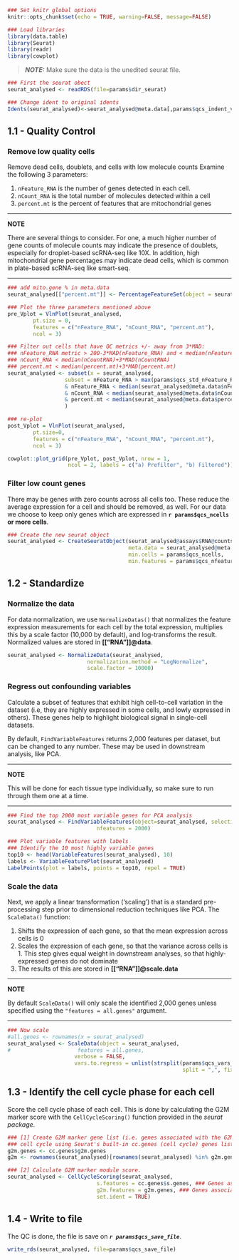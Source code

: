 ```r
### Set knitr global options
knitr::opts_chunk$set(echo = TRUE, warning=FALSE, message=FALSE)

### Load libraries
library(data.table)
library(Seurat)
library(readr)
library(cowplot)
```

> **_NOTE:_**  Make sure the data is the unedited seurat file.

```r
### First the seurat obect
seurat_analysed <- readRDS(file=params$dir_seurat)

### Change ident to original idents
Idents(seurat_analysed)<-seurat_analysed@meta.data[,params$qcs_indent_var]
```

## 1.1 - Quality Control
### Remove low quality cells 

Remove dead cells, doublets, and cells with low molecule counts
Examine the following 3 parameters:

1. `nFeature_RNA` is the number of genes detected in each cell. 
2. `nCount_RNA` is the total number of molecules detected within a cell
3. `percent.mt` is the percent of features that are mitochondrial genes

***
**NOTE** 

There are several things to consider. For one, a much higher number of gene counts of molecule counts may indicate the presence of doublets, especially for droplet-based scRNA-seq like 10X. In addition, high mitochondrial gene percentages may indicate dead cells, which is common in plate-based scRNA-seq like smart-seq.

***

```r
### add mito.gene % in meta.data
seurat_analysed[["percent.mt"]] <- PercentageFeatureSet(object = seurat_analysed, pattern = "^MT|^mt")

### Plot the three parameters mentioned above
pre_Vplot = VlnPlot(seurat_analysed, 
        pt.size = 0,
        features = c("nFeature_RNA", "nCount_RNA", "percent.mt"), 
        ncol = 3) 

### Filter out cells that have QC metrics +/- away from 3*MAD:
### nFeature_RNA metric > 200-3*MAD(nFeature_RNA) and < median(nFeature_RNA)+3*MAD(nFeature_RNA)
### nCount_RNA < median(nCountRNA)+3*MAD(nCountRNA)
### percent.mt < median(percent.mt)+3*MAD(percent.mt)
seurat_analysed <- subset(x = seurat_analysed, 
                  subset = nFeature_RNA > max(params$qcs_std_nFeature_RNA, median(seurat_analysed@meta.data$nFeature_RNA, na.rm = TRUE) - 3*mad(seurat_analysed@meta.data$nFeature_RNA, constant = 1.4826, na.rm = TRUE))
                  & nFeature_RNA < median(seurat_analysed@meta.data$nFeature_RNA, na.rm = TRUE) + 3*mad(seurat_analysed@meta.data$nFeature_RNA, constant = 1.4826, na.rm = TRUE)
                  & nCount_RNA < median(seurat_analysed@meta.data$nCount_RNA, na.rm = TRUE) + 3*mad(seurat_analysed@meta.data$nCount_RNA, constant = 1.4826, na.rm = TRUE)
                  & percent.mt < median(seurat_analysed@meta.data$percent.mt, na.rm = TRUE) + 3*mad(seurat_analysed@meta.data$percent.mt, constant = 1.4826, na.rm = TRUE)
                  )

### re-plot
post_Vplot = VlnPlot(seurat_analysed, 
        pt.size=0,
        features = c("nFeature_RNA", "nCount_RNA", "percent.mt"), 
        ncol = 3) 

cowplot::plot_grid(pre_Vplot, post_Vplot, nrow = 1, 
                   ncol = 2, labels = c("a) Prefilter", "b) Filtered"))
```

### Filter low count genes

There may be genes with zero counts across all cells too. 
These reduce the average expression for a cell and should be removed, as well. 
For our data we choose to keep only genes which are expressed in **`r params$qcs_ncells` or more cells**.

```r
### Create the new seurat object
seurat_analysed <- CreateSeuratObject(seurat_analysed@assays$RNA@counts, 
                                      meta.data = seurat_analysed@meta.data, 
                                      min.cells = params$qcs_ncells, 
                                      min.features = params$qcs_nfeatures)
```

## 1.2 - Standardize

### Normalize the data

For data normalization, we use `NormalizeDatas()` that normalizes
the feature expression measurements for each cell by the total expression,
multiplies this by a scale factor (10,000 by default), 
and log-transforms the result. 
Normalized values are stored in **[["RNA"]]@data**.

```r
seurat_analysed <- NormalizeData(seurat_analysed, 
                         normalization.method = "LogNormalize", 
                         scale.factor = 10000)
```

### Regress out confounding variables

Calculate a subset of features that exhibit high cell-to-cell variation 
in the dataset (i.e, they are highly expressed in some cells, and lowly 
expressed in others). These genes help to highlight biological signal in 
single-cell datasets.

By default, `FindVariableFeatures` returns 2,000 features per dataset, but can 
be changed to any number. 
These may be used in downstream analysis, like PCA.

***
**NOTE** 

This will be done for each tissue type individually, so make sure to run
through them one at a time.

***

```r
### Find the top 2000 most variable genes for PCA analysis
seurat_analysed <- FindVariableFeatures(object=seurat_analysed, selection.method = "vst", 
                            nfeatures = 2000)

### Plot variable features with labels
### Identify the 10 most highly variable genes
top10 <- head(VariableFeatures(seurat_analysed), 10)
labels <- VariableFeaturePlot(seurat_analysed)
LabelPoints(plot = labels, points = top10, repel = TRUE)
```

### Scale the data 

Next, we apply a linear transformation (‘scaling’) that is a standard 
pre-processing step prior to dimensional reduction techniques like PCA. 
The `ScaleData()` function:

1. Shifts the expression of each gene, so that the mean expression across cells is 0
2. Scales the expression of each gene, so that the variance across cells is 1.
This step gives equal weight in downstream analyses, 
so that highly-expressed genes do not dominate
3. The results of this are stored in **[["RNA"]]@scale.data**
  
***
**NOTE** 

By default `ScaleData()` will only scale the identified 2,000 genes unless specified using the `"features = all.genes"` argument.

***

```r
### Now scale
#all.genes <- rownames(x = seurat_analysed)
seurat_analysed <- ScaleData(object = seurat_analysed, 
#                     features = all.genes, 
                     verbose = FALSE,
                     vars.to.regress = unlist(strsplit(params$qcs_vars_regress, 
                                                       split = ",", fixed = T)))
```

## 1.3 - Identify the cell cycle phase for each cell
Score the cell cycle phase of each cell.
This is done by calculating the G2M marker score with the `CellCycleScoring()` function provided in the _seurat package_.

```r
### [1] Create G2M marker gene list (i.e. genes associated with the G2M phase of the 
### cell cycle using Seurat's built-in cc.genes (cell cycle) genes list
g2m.genes <- cc.genes$g2m.genes
g2m <- rownames(seurat_analysed)[rownames(seurat_analysed) %in% g2m.genes]

### [2] Calculate G2M marker module score.
seurat_analysed <- CellCycleScoring(seurat_analysed, 
                            s.features = cc.genes$s.genes, ### Genes associated with s-phase
                            g2m.features = g2m.genes, ### Genes associated with G2M phase
                            set.ident = TRUE)
```

## 1.4 - Write to file
The QC is done, the file is save on **_`r params$qcs_save_file`_**.

```r
write_rds(seurat_analysed, file=params$qcs_save_file)
```
